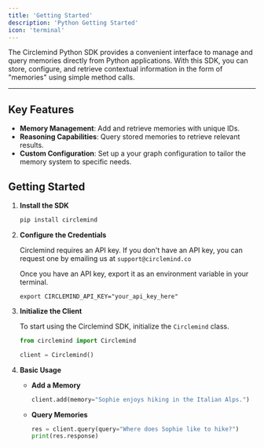 ```yaml
---
title: 'Getting Started'
description: 'Python Getting Started'
icon: 'terminal'
---
```



The Circlemind Python SDK provides a convenient interface to manage and query memories directly from Python applications. With this SDK, you can store, configure, and retrieve contextual information in the form of "memories" using simple method calls.

---

## Key Features

- **Memory Management**: Add and retrieve memories with unique IDs.
- **Reasoning Capabilities**: Query stored memories to retrieve relevant results.
- **Custom Configuration**: Set up a your graph configuration to tailor the memory system to specific needs.

## Getting Started

1. **Install the SDK**
    ```bash
    pip install circlemind
    ```

2. **Configure the Credentials**

    Circlemind requires an API key. If you don't have an API key, you can request one by emailing us at `support@circlemind.co`

    Once you have an API key, export it as an environment variable in your terminal.

    ```
    export CIRCLEMIND_API_KEY="your_api_key_here"
    ```

2. **Initialize the Client**

    To start using the Circlemind SDK, initialize the `Circlemind` class.

    ```python
    from circlemind import Circlemind

    client = Circlemind()
    ```

3. **Basic Usage**
    - **Add a Memory**
      ```python
      client.add(memory="Sophie enjoys hiking in the Italian Alps.")
      ```

    - **Query Memories**
      ```python
      res = client.query(query="Where does Sophie like to hike?")
      print(res.response)
      ```
